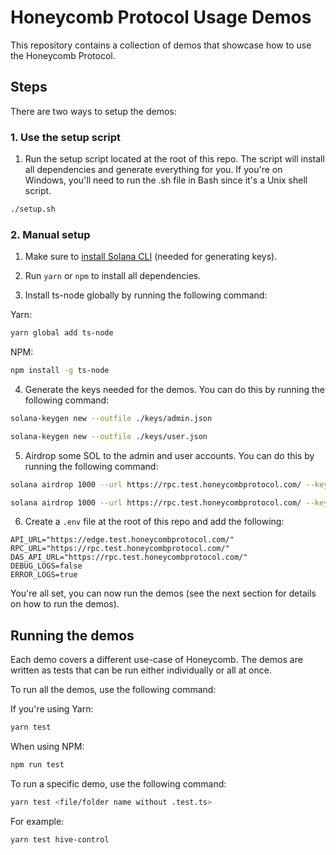 # Honeycomb Protocol Usage Demos

This repository contains a collection of demos that showcase how to use the Honeycomb Protocol. 

## Steps

There are two ways to setup the demos:

### 1. Use the setup script

1. Run the setup script located at the root of this repo. The script will install all dependencies and generate everything for you. If you're on Windows, you'll need to run the .sh file in Bash since it's a Unix shell script.

```bash
./setup.sh
```

### 2. Manual setup

1. Make sure to [install Solana CLI](https://docs.solanalabs.com/cli/install) (needed for generating keys).

2. Run `yarn` or `npm` to install all dependencies.

3. Install ts-node globally by running the following command:

Yarn:
```bash
yarn global add ts-node
```

NPM:
```bash
npm install -g ts-node
```

4. Generate the keys needed for the demos. You can do this by running the following command:

```bash
solana-keygen new --outfile ./keys/admin.json
```

```bash
solana-keygen new --outfile ./keys/user.json
```

5. Airdrop some SOL to the admin and user accounts. You can do this by running the following command:

```bash
solana airdrop 1000 --url https://rpc.test.honeycombprotocol.com/ --keypair ./keys/admin.json
```

```bash
solana airdrop 1000 --url https://rpc.test.honeycombprotocol.com/ --keypair ./keys/user.json
```

6. Create a `.env` file at the root of this repo and add the following:

```env
API_URL="https://edge.test.honeycombprotocol.com/"
RPC_URL="https://rpc.test.honeycombprotocol.com/"
DAS_API_URL="https://rpc.test.honeycombprotocol.com/"
DEBUG_LOGS=false
ERROR_LOGS=true
```

You're all set, you can now run the demos (see the next section for details on how to run the demos).

## Running the demos

Each demo covers a different use-case of Honeycomb. The demos are written as tests that can be run either individually or all at once.

To run all the demos, use the following command:

If you're using Yarn:

```bash
yarn test
```

When using NPM:

```bash
npm run test
```

To run a specific demo, use the following command:

```bash
yarn test <file/folder name without .test.ts>
```

For example:

```bash
yarn test hive-control
```